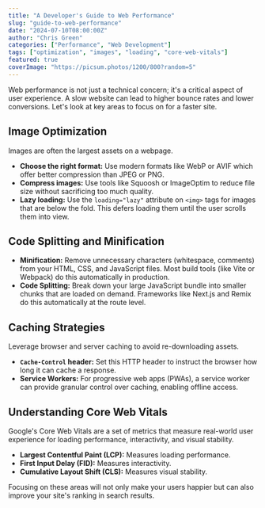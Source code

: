 ```yaml
---
title: "A Developer's Guide to Web Performance"
slug: "guide-to-web-performance"
date: "2024-07-10T08:00:00Z"
author: "Chris Green"
categories: ["Performance", "Web Development"]
tags: ["optimization", "images", "loading", "core-web-vitals"]
featured: true
coverImage: "https://picsum.photos/1200/800?random=5"
---
```


Web performance is not just a technical concern; it's a critical aspect of user experience. A slow website can lead to higher bounce rates and lower conversions. Let's look at key areas to focus on for a faster site.

## Image Optimization

Images are often the largest assets on a webpage.
- **Choose the right format:** Use modern formats like WebP or AVIF which offer better compression than JPEG or PNG.
- **Compress images:** Use tools like Squoosh or ImageOptim to reduce file size without sacrificing too much quality.
- **Lazy loading:** Use the `loading="lazy"` attribute on `<img>` tags for images that are below the fold. This defers loading them until the user scrolls them into view.

## Code Splitting and Minification

- **Minification:** Remove unnecessary characters (whitespace, comments) from your HTML, CSS, and JavaScript files. Most build tools (like Vite or Webpack) do this automatically in production.
- **Code Splitting:** Break down your large JavaScript bundle into smaller chunks that are loaded on demand. Frameworks like Next.js and Remix do this automatically at the route level.

## Caching Strategies

Leverage browser and server caching to avoid re-downloading assets.
- **`Cache-Control` header:** Set this HTTP header to instruct the browser how long it can cache a response.
- **Service Workers:** For progressive web apps (PWAs), a service worker can provide granular control over caching, enabling offline access.

## Understanding Core Web Vitals

Google's Core Web Vitals are a set of metrics that measure real-world user experience for loading performance, interactivity, and visual stability.
- **Largest Contentful Paint (LCP):** Measures loading performance.
- **First Input Delay (FID):** Measures interactivity.
- **Cumulative Layout Shift (CLS):** Measures visual stability.

Focusing on these areas will not only make your users happier but can also improve your site's ranking in search results.
